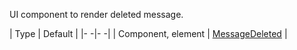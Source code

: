 UI component to render deleted message.

| Type | Default |
|- -|- -|
| Component, element | [MessageDeleted](../../ui-components/message-deleted) |
